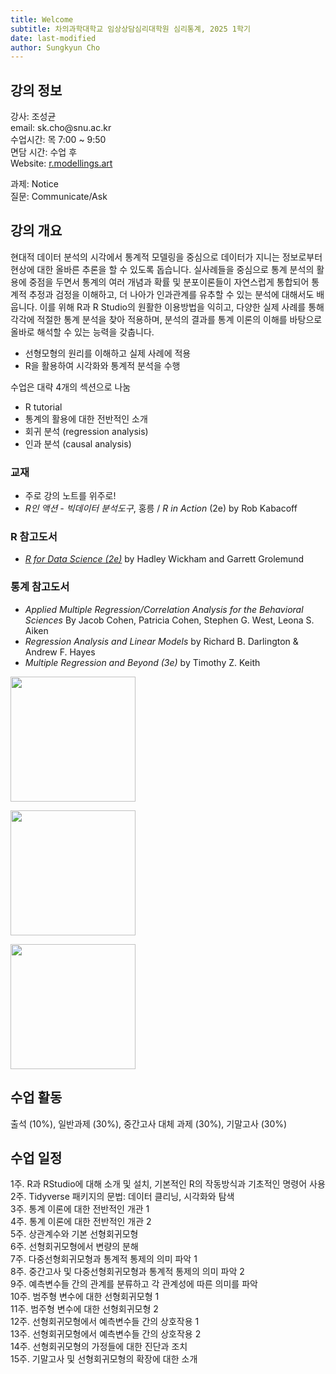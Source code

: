 ```yaml
---
title: Welcome
subtitle: 차의과학대학교 임상상담심리대학원 심리통계, 2025 1학기
date: last-modified
author: Sungkyun Cho
---
```

## 강의 정보
강사: 조성균  
email: sk.cho@snu.ac.kr  
수업시간: 목 7:00 ~ 9:50  
면담 시간: 수업 후  
Website: [r.modellings.art](https://r.modellings.art)

과제: Notice  
질문: Communicate/Ask

## 강의 개요

현대적 데이터 분석의 시각에서 통계적 모델링을 중심으로 데이터가 지니는 정보로부터 현상에 대한 올바른 추론을 할 수 있도록 돕습니다. 실사례들을 중심으로 통계 분석의 활용에 중점을 두면서 통계의 여러 개념과 확률 및 분포이론들이 자연스럽게 통합되어 통계적 추정과 검정을 이해하고, 더 나아가 인과관계를 유추할 수 있는 분석에 대해서도 배웁니다. 이를 위해 R과 R Studio의 원활한 이용방법을 익히고, 다양한 실제 사례를 통해 각각에 적절한 통계 분석을 찾아 적용하며, 분석의 결과를 통계 이론의 이해를 바탕으로 올바로 해석할 수 있는 능력을 갖춥니다.

- 선형모형의 원리를 이해하고 실제 사례에 적용
- R을 활용하여 시각화와 통계적 분석을 수행

수업은 대략 4개의 섹션으로 나눔  

- R tutorial  
- 통계의 활용에 대한 전반적인 소개  
- 회귀 분석 (regression analysis)  
- 인과 분석 (causal analysis)

### 교재
- 주로 강의 노트를 위주로!
- *R인 액션 - 빅데이터 분석도구*, 홍릉 / *R in Action* (2e) by Rob Kabacoff
<!-- - [*Statistical Modeling (2e)*](https://dtkaplan.github.io/SM2-bookdown/) by Daniel T. Kaplan -->

### R 참고도서

- [*R for Data Science (2e)*](https://r4ds.hadley.nz/) by Hadley Wickham and Garrett Grolemund


### 통계 참고도서
- *Applied Multiple Regression/Correlation Analysis for the Behavioral Sciences* By Jacob Cohen, Patricia Cohen, Stephen G. West, Leona S. Aiken
- *Regression Analysis and Linear Models* by Richard B. Darlington & Andrew F. Hayes
- *Multiple Regression and Beyond (3e)* by Timothy Z. Keith

::: {layout-ncol=3 fig-aligh="left"}
![](contents/images/book1.png){width="200"}

![](contents/images/book2.png){width="200"}

![](contents/images/keith.jpg){width="200"}
:::

## 수업 활동
출석 (10%), 일반과제 (30%), 중간고사 대체 과제 (30%), 기말고사 (30%)

## 수업 일정
1주. R과 RStudio에 대해 소개 및 설치, 기본적인 R의 작동방식과 기초적인 명령어 사용  
2주. Tidyverse 패키지의 문법: 데이터 클리닝, 시각화와 탐색  
3주. 통계 이론에 대한 전반적인 개관 1  
4주. 통계 이론에 대한 전반적인 개관 2  
5주. 상관계수와 기본 선형회귀모형  
6주. 선형회귀모형에서 변량의 분해  
7주. 다중선형회귀모형과 통계적 통제의 의미 파악 1  
8주. 중간고사 및 다중선형회귀모형과 통계적 통제의 의미 파악 2  
9주. 예측변수들 간의 관계를 분류하고 각 관계성에 따른 의미를 파악  
10주. 범주형 변수에 대한 선형회귀모형 1  
11주. 범주형 변수에 대한 선형회귀모형 2  
12주. 선형회귀모형에서 예측변수들 간의 상호작용 1  
13주. 선형회귀모형에서 예측변수들 간의 상호작용 2  
14주. 선형회귀모형의 가정들에 대한 진단과 조치  
15주. 기말고사 및 선형회귀모형의 확장에 대한 소개